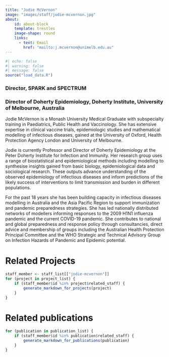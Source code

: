 ```yaml
---
title: "Jodie McVernon"
image: "images/staff/jodie-mcvernon.jpg"
about:
    id: about-block
    template: trestles
    image-shape: round
    links:
      - text: Email
        href: "mailto:j.mcvernon@unimelb.edu.au"
---
```

   
```r
#| echo: false
#| warning: false
#| message: false
source("load_data.R")
```
::: {#about-block}


### Director, SPARK and SPECTRUM
### Director of Doherty Epidemiology, Doherty Institute, University of Melbourne, Australia

Jodie McVernon is a Monash University Medical Graduate with subspecialty training in Paediatrics, Public Health and Vaccinology. She has extensive expertise in clinical vaccine trials, epidemiologic studies and mathematical modelling of infectious diseases, gained at the University of Oxford, Health Protection Agency London and University of Melbourne. 
 
Jodie is currently Professor and Director of Doherty Epidemiology at the Peter Doherty Institute for Infection and Immunity. Her research group uses a range of biostatistical and epidemiological methods including modelling to synthesise insights gained from basic biology, epidemiological data and sociological research. These outputs advance understanding of the observed epidemiology of infectious diseases and inform predictions of the likely success of interventions to limit transmission and burden in different populations.
 
For the past 18 years she has been building capacity in infectious diseases modelling in Australia and the Asia Pacific Region to support immunization and pandemic preparedness strategies. She has led nationally distributed networks of modellers informing responses to the 2009 H1N1 influenza pandemic and the current COVID-19 pandemic. She contributes to national and global preparedness and response policy through consultancies, direct advice and membership of groups including the Australian Health Protection Principal Committee and the WHO Strategic and Technical Advisory Group on Infection Hazards of Pandemic and Epidemic potential.

:::

# Related Projects

```r
staff_member <- staff_list[["jodie-mcvernon"]]
for (project in project_list) {
    if (staff_member$id %in% project$related_staff) {
        generate_markdown_for_projects(project)
    }
}
```

# Related publications

```r
for (publication in publication_list) {
    if (staff_member$id %in% publication$related_staff) {
        generate_markdown_for_publications(publication)
    }
}
```
